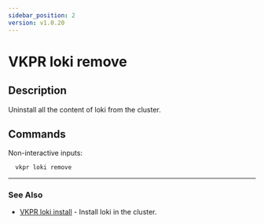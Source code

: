 ```yaml
---
sidebar_position: 2
version: v1.0.20
---
```


# VKPR loki remove

## Description

Uninstall all the content of loki from the cluster.

## Commands

Non-interactive inputs:

```bash
  vkpr loki remove
```

---

### See Also

- [VKPR loki install](/docs/commands/loki/vkpr_loki_install) - Install loki in the cluster.
